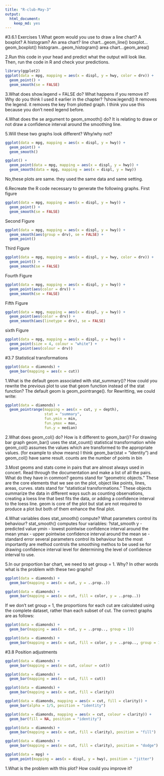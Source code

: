 ```yaml
---
title: "R-club-May-3"
output: 
  html_document: 
    keep_md: yes
---
```

#3.6.1 Exercises
1.What geom would you use to draw a line chart? A boxplot? A histogram? An area chart?
line chart...geom_line()
boxplot...geom_boxplot()
histogram...geom_histogram()
area chart...geom_area()

2.Run this code in your head and predict what the output will look like. Then, run the code in R and check your predictions.
```r
library(ggplot2)
ggplot(data = mpg, mapping = aes(x = displ, y = hwy, color = drv)) + 
  geom_point() + 
  geom_smooth(se = FALSE)

```

3.What does show.legend = FALSE do? What happens if you remove it?
Why do you think I used it earlier in the chapter?
?show.legend()
It removes the legend. it removes the key from plotted graph.
I think you use this because you don't need legend before.

4.What does the se argument to geom_smooth() do?
It is relating to draw or not draw a confidence interval around the smoothing line.

5.Will these two graphs look different? Why/why not?

```r
ggplot(data = mpg, mapping = aes(x = displ, y = hwy)) + 
  geom_point() + 
  geom_smooth()

ggplot() + 
  geom_point(data = mpg, mapping = aes(x = displ, y = hwy)) + 
  geom_smooth(data = mpg, mapping = aes(x = displ, y = hwy))

```

No,these plots are same. they used the same data and same setting.

6.Recreate the R code necessary to generate the following graphs.
First figure

```r
ggplot(data = mpg, mapping = aes(x = displ, y = hwy)) + 
  geom_point() + 
  geom_smooth(se = FALSE)

```

Second Figure

```r
ggplot(data = mpg, mapping = aes(x = displ, y = hwy)) + 
  geom_smooth(aes(group = drv), se = FALSE) +
  geom_point()

```

Third Figure

```r
ggplot(data = mpg, mapping = aes(x = displ, y = hwy, color = drv)) + 
  geom_point() + 
  geom_smooth(se = FALSE)

```

Fourth Figure

```r
ggplot(data = mpg, mapping = aes(x = displ, y = hwy)) + 
  geom_point(aes(color = drv)) + 
  geom_smooth(se = FALSE)

```

Fifth Figure

```r
ggplot(data = mpg, mapping = aes(x = displ, y = hwy)) + 
  geom_point(aes(color = drv)) +
  geom_smooth(aes(linetype = drv), se = FALSE)

```

sixth Figure

```r
ggplot(data = mpg, mapping = aes(x = displ, y = hwy)) + 
  geom_point(size = 4, colour = "white") + 
  geom_point(aes(colour = drv))

```

#3.7 Statistical transformations

```r
ggplot(data = diamonds) + 
  geom_bar(mapping = aes(x = cut))

```

1.What is the default geom associated with stat_summary()? How could you rewrite the previous plot to use that geom function instead of the stat function?
The default geom is geom_pointrange(). for Rewritting, we could write:

```r
ggplot(data = diamonds) +
  geom_pointrange(mapping = aes(x = cut, y = depth),
                  stat = "summary",
                  fun.ymin = min,
                  fun.ymax = max,
                  fun.y = median)

```

2.What does geom_col() do? How is it different to geom_bar()?
For drawing bar graph geom_bar() uses the stat_count() statistical transformation while geom_col() assumes the values which are transformed to the appropriate values. (for example to show means) 
I think geom_bar(stat = "identity") and geom_col() have same result.
counts are the number of points in bin

3.Most geoms and stats come in pairs that are almost always used in concert. Read through the documentation and make a list of all the pairs. What do they have in common?
geoms stand for "geometric objects." These are the core elements that we see on the plot, object like points, lines, areas, curves.
stats stand for "statistical transformations." These objects summarize the data in different ways such as counting observations, creating a loess line that best fits the data, or adding a confidence interval to the loess line.
geom is core of the plot but stat are not required to produce a plot but both of them enhance the final plot.

4.What variables does stat_smooth() compute? What parameters control its behaviour?
stat_smooth() computes four variables:
?stat_smooth
y - predicted value
ymin - lowest pointwise confidence interval around the mean
ymax - upper pointwise confidence interval around the mean
se - standard error
several parameters control its behaviour but the most importantly are
method controls the smoothing methos to be used
se for drawing confidence interval 
level for determining the level of confidence interval to use.

5.In our proportion bar chart, we need to set group = 1. Why? In other words what is the problem with these two graphs?

```r
ggplot(data = diamonds) + 
  geom_bar(mapping = aes(x = cut, y = ..prop..))

```

```r
ggplot(data = diamonds) + 
  geom_bar(mapping = aes(x = cut, fill = color, y = ..prop..))

```

If we don't set group = 1, the proportions for each cut are calculated using the complete dataset, rather than each subset of cut. 
The correct graphs are as follows:

```r
ggplot(data = diamonds) + 
  geom_bar(mapping = aes(x = cut, y = ..prop.., group = 1))

```

```r
ggplot(data = diamonds) + 
  geom_bar(mapping = aes(x = cut, fill = color, y = ..prop.., group = 1))

```

#3.8 Position adjustments

```r
ggplot(data = diamonds) + 
  geom_bar(mapping = aes(x = cut, colour = cut))

ggplot(data = diamonds) + 
  geom_bar(mapping = aes(x = cut, fill = cut))

```

```r
ggplot(data = diamonds) + 
  geom_bar(mapping = aes(x = cut, fill = clarity))
```

```r
ggplot(data = diamonds, mapping = aes(x = cut, fill = clarity)) + 
  geom_bar(alpha = 1/5, position = "identity")

```

```r
ggplot(data = diamonds, mapping = aes(x = cut, colour = clarity)) + 
  geom_bar(fill = NA, position = "identity")

```
```r
ggplot(data = diamonds) + 
  geom_bar(mapping = aes(x = cut, fill = clarity), position = "fill")

```
```r
ggplot(data = diamonds) + 
  geom_bar(mapping = aes(x = cut, fill = clarity), position = "dodge")

```
```r
ggplot(data = mpg) + 
  geom_point(mapping = aes(x = displ, y = hwy), position = "jitter")

```

1.What is the problem with this plot? How could you improve it?


